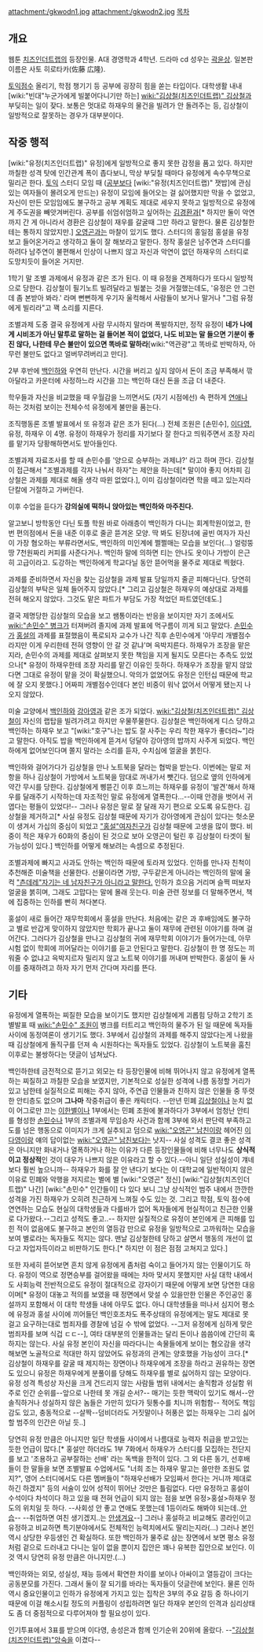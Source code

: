 attachment:/gkwodn1.jpg
attachment:/gkwodn2.jpg
[[목차]]
== 개요 ==
웹툰 [[치즈인더트랩]]의 등장인물. A대 경영학과 4학년. 드라마 cd 성우는 [[곽윤상]]. 일본판 이름은 사토 히로타카(佐藤 広隆).

[[토익]]점수 올리기, 학점 챙기기 등 공부에 굉장히 힘을 쏟는 타입이다. 대학생활 내내 [wiki:"빈대"누군가에게 빌붙어다니기만 하는] [[wiki:"김상철(치즈인더트랩)" 김상철]]과 부딪히는 일이 잦다. 보통은 멋대로 하재우의 물건을 빌려가 안 돌려주는 등, 김상철이 일방적으로 잘못하는 경우가 대부분이다.

== 작중 행적 ==
[wiki:"유정(치즈인더트랩)" 유정]에게 일방적으로 좋지 못한 감정을 품고 있다. 하지만 까칠한 성격 탓에 인간관계 폭이 좁다보니, 막상 부딪칠 때마다 유정에게 속수무책으로 밀리곤 한다. [[토익]] 스터디 모임 때 ([[공부]]보다 [wiki:"유정(치즈인더트랩)" 잿밥]에 관심있는 여자들이 몰려오게 만드는) 유정이 모임에 들어오는 걸 싫어했지만 막을 수 없었고, 자신이 만든 모임임에도 불구하고 공부 계획도 제대로 세우지 못하고 일방적으로 유정에게 주도권을 빼앗겨버린다. 공부를 쉬엄쉬엄하고 싶어하는 [[김경환]]과[* 하지만 둘이 악연까지 간 게 아니라서 경환은 김상철이 재우를 갈굴때 그만 하라고 말한다. 물론 김상철한테는 통하지 않았지만.] [[오영곤]]과는 마찰이 있기도 했다. 스터디의 홍일점 홍설을 유정 보고 들어온거라고 생각하고 둘이 잘 해보라고 말한다. 정작 홍설은 남주연과 스터디를 하려다 남주연이 불편해서 인상이 나쁘지 않고 자신과 악연이 없던 하재우의 스터디로 도망치듯이 들어온 거지만.

1학기 말 조별 과제에서 유정과 같은 조가 된다. 이 때 유정을 견제하다가 또다시 일방적으로 당한다. 김상철이 필기노트 빌려달라고 빌붙는 것을 거절했는데도, '유정은 안 그런데 좀 본받아 봐라.' 라며 뻔뻔하게 우기자 울컥해서 사람들이 보거나 말거나 "그럼 유정에게 빌리라"고 꽥 소리를 지른다.

조별과제 도중 결국 유정에게 사람 무시하지 말라며 폭발하지만, 정작 유정이 '''네가 나에게 시비조가 아닌 말투로 말하는 걸 들어본 적이 없었다, 나도 비꼬는 말 들으면 기분이 좋진 않다, 나한테 무슨 불만이 있으면 똑바로 말하라'''[wiki:"역관광"고 똑바로 반박하자, 아무런 불만도 없다고 얼버무려버리고 만다]. 

2부 후반에 [[백인하]]와 우연히 만난다. 시간을 버리고 싶지 않아서 돈이 조금 부족해서 깎아달라고 카운터에 사정하느라 시간을 끄는 백인하 대신 돈을 조금 더 내준다.

학우들과 자신을 비교했을 때 우월감을 느끼면서도 (자기 시점에선) 속 편하게 [[연애]]나 하는 것처럼 보이는 전체수석 유정에게 불만을 품는다.

조직행동론 조별 발표에서 또 유정과 같은 조가 된다(...) 전체 조원은 [손민수], [[이다영]], 유정, 하재우 이 4명. 유정이 하재우가 정리를 자기보다 잘 한다고 띄워주면서 조장 자리를 맡기자 당황해하면서도 받아들인다. 

조별과제 자료조사를 할 때 손민수를 '양으로 승부하는 과제냐?' 라고 하며 깐다. 김상철이 접근해서 "조별과제를 각자 나눠서 하자"는 제안을 하는데[* 말이야 좋지 어차피 김상철은 과제를 제대로 해올 생각 따윈 없었다.], 이미 김상철이라면 학을 떼고 있는지라 단칼에 거절하고 가버린다.

이후 수업을 듣다가 '''강의실에 떡하니 앉아있는 백인하와 마주친다.'''

알고보니 방학동안 다닌 토플 학원 바로 아래층이 백인하가 다니는 회계학원이었고, 한 번 편의점에서 돈을 내준 이후로 줄곧 뜯겨온 모양. 딱 봐도 된장녀에 골빈 여자가 자신이 가장 혐오하는 부류라면서도, 백인하의 미인계에 쩔쩔매는 모습을 보인다(...) 얼렁뚱땅 7천원짜리 커피를 사준다거나. 백인하 말에 의하면 티는 안나도 옷이나 가방이 은근히 고급이라고. 도강하는 백인하에게 학교다닐 동안 뜯어먹을 물주로 제대로 찍혔다.

과제를 준비하면서 자신을 찾는 김상철을 과제 발표 당일까지 줄곧 피해다닌다. 당연히 김상철의 부탁은 일체 들어주지 않았다.[* 그리고 김상철은 하재우의 예상대로 과제를 전혀 해오지 않았다. 그것도 맡은 파트가 부담도 가장 적었던 파트였던데도.]

결국 제명당한 김상철의 모습을 보고 쌤통이라는 반응을 보이지만 자기 조에서도 [[wiki:"손민수" 병크]]가 터져버려 졸지에 과제 발표에 먹구름이 끼게 되고 말았다. [[손민수]]가 [[홍설]]의 과제를 표절했음이 폭로되자 교수가 나간 직후 손민수에게 '아무리 개별점수라지만 이게 우리한테 전혀 영향이 안 갈 것 같냐'며 윽박지른다. 하재우가 조장을 맡은지라, 손민수의 과제를 제대로 살펴보지 못한 책임을 지게 될지도 모른다는 추측도 있었으나[* 유정이 하재우한테 조장 자리를 맡긴 이유인 듯하다. 하재우가 조장을 맡지 않았다면 그대로 유정이 맡을 것이 확실했으니. 악의가 없었어도 유정은 인턴십 때문에 학교에 잘 오지 못했다.] 어짜피 개별점수인데다 본인 비중이 워낙 없어서 어떻게 됐는지 나오지 않았다.

미술 교양에서 [[백인하]]와 [[강아영]]과 같은 조가 되었다. [[wiki:"김상철(치즈인더트랩)" 김상철]]이 자신의 랩탑을 빌려가려고 하지만 우물쭈물한다. 김상철은 백인하에게 디스 당하고 백인하는 하재우 보고 "[wiki:"호구"나는 밥도 잘 사주는 우리 착한 재우가 좋더라~"]라고 말한다. 아직도 밥을 백인하에게 뜯겨서 덩달아 강아영의 밥까지 사주게 되었다. 백인하에게 없어보인다며 쫄지 말라는 소리를 듣자, 수치심에 얼굴을 붉힌다.

백인하와 걸어가다가 김상철을 만나 노트북을 달라는 협박을 받는다. 이번에는 말로 저항을 하나 김상철이 가방에서 노트북을 맘대로 꺼내가서 뺏긴다. 덤으로 옆의 인하에게 약간 무시를 당한다. 김상철에게 삥뜯긴 이후 흐느끼는 하재우를 유정이 '발견'해서 하재우를 달래주기 시작하는데 자조적인 말로 유정에게 열폭한다...--이때 안경을 벗어서 귀엽다는 평들이 있었다!-- 그러나 유정은 말로 잘 달래 자기 편으로 오도록 유도한다. 김상철을 제거하고[* 사실 유정도 김상철 때문에 자기가 강아영에게 관심이 있다는 헛소문이 생겨서 가십의 중심이 되었고 [["홍설"여자친구]]가 김상철 때문에 고생을 많이 했다. 비중이 적은 재우가 60화의 중심이 된 것으로 보아 오영곤이 털린 후 김상철이 타겟이 될 가능성이 있다.] 백인하를 어떻게 해보려는 속셈으로 추정된다.

조별과제에 빠지고 사과도 안하는 백인하 때문에 토라져 있었다. 인하를 만나자 친척이 추천해준 미술책을 선물한다. 선물이라면 가방, 구두같은게 아니라는 백인하의 말에 울컥 [["츤데레"자기는 네 남자친구가 아니라고 말한다.]] 인하가 흐으음 거리며 슬쩍 떠보자 얼굴을 붉히며, 그래도 고맙다는 말에 몰래 웃는다. 미술 관련 정보를 더 말해주면서, 책에 집중하는 인하를 빤히 쳐다본다.

홍설이 새로 들어간 재무학회에서 홍설을 만난다. 처음에는 같은 과 후배임에도 불구하고 별로 반갑게 맞이하지 않았지만 학회가 끝나고 둘이 재무에 관련된 이야기를 하며 걸어간다. 그러다가 김상철을 만나고 김상철의 귀에 재무학회 이야기가 들어가는데, 아무 시험 없이 학회에 끼어달라는 이야기를 듣고 안된다고 말한다. 김상철이 한 명 정도는 끼워줄 수 없냐고 윽박지르자 밀리지 않고 노트북 이야기를 꺼내며 반박한다. 홍설이 둘 사이를 중재하려고 하자 자기 먼저 간다며 자리를 뜬다.
== 기타 ==
유정에게 열폭하는 찌질한 모습을 보이기도 했지만 김상철에게 괴롭힘 당하고 2학기 조별발표 때 [[wiki:"손민수" 조원]]이 병크를 터트리고 백인하의 물주가 된 일 때문에 독자들 사이에 동정여론이 생기기도 했다. 3부에서 김상철의 과제를 해주지 않았다는게 나왔을때 김상철에게 돌직구를 던져 속 시원하다는 독자들도 있었다. 김상철이 노트북을 훔친 이후로는 불쌍하다는 댓글이 넘쳐났다. 

백인하한테 금전적으로 뜯기고 외모는 타 등장인물에 비해 뛰어나지 않고 유정에게 열폭하는 찌질하고 까칠한 모습을 보였지만, 기본적으로 성실한 성격에 나름 동정할 거리가 있고 남한테 실질적으로 피해는 주지 않아, 주연급 인물들과 친하지 않은 인물들 중 뚜렷한 안티층도 없으며 '''그나마''' 작중취급이 좋은 캐릭터다. --만년 민폐 [[김상철]]이나 눈치 없이 어그로만 끄는 [[이한별]]이나 1부에서는 민폐 조원에 불과하다가 3부에서 엄청난 안티를 형성한 [[손민수]]나 1부의 조별과제 무임승차 사건과 함께 3부에 와서 판단력 부족하고 도를 넘은 행동으로 이미지가 크게 실추되고 덤으로 [[wiki:"오영곤" 남친]]이랑 헤어진 [[이다영]]이랑 얘의 답이없는 [[wiki:"오영곤" 남친]]보다는 낫지-- 사실 성격도 결코 좋은 성격은 아니지만 화내거나 열폭하거나 하는 이유가 다른 등장인물들에 비해 너무나도 '''상식적이고 정상적'''인 것이 대우가 나쁘지 않은 이유라고 할 수 있다.--아니 일단 성실성이 걔네보다 훨씬 높으니까-- 하재우가 화를 잘 안 낸다기 보다는 이 대학교에 일반적이지 않은 이유로 민폐와 악행을 저지르는 별에 별 [wiki:"오영곤" 정신] [wiki:"김상철(치즈인더트랩)" 나간] [wiki:"손민수" 인간들이] 다 있다 보니 그냥 상식적인 범주 내에서 깐깐한 성격을 가진 하재우가 오히려 친근하게 느껴질 수도 있는 것. 그리고 학점, 토익 점수에 연연하는 모습도 현실의 대학생들과 다를바가 없어 독자들에게 현실적이고 친근한 인물로 다가왔다.--그리고 성적도 좋고..-- 하지만 실질적으로 유정이 본인에게 큰 피해를 입힌 적이 없음에도 불구하고 본인의 열등감 만으로 유정을 일방적으로 고까워하는 모습을 보여 별로라는 독자들도 적지는 않다. 맨날 김상철한테 당하고 살면서 행동의 개선이 없다고 자업자득이라고 비판하기도 한다.[* 하지만 이 점은 점점 고쳐지고 있다.]

또한 자세히 뜯어보면 흔치 않게 유정에게 좀처럼 숙이고 들어가지 않는 인물이기도 하다. 유정이 역으로 정면승부를 걸어왔을 때에는 차마 맞서지 못했지만 사실 대학 내에서도 사회능력 전반적으로도 유정이 절대적으로 강자이기 때문에 어떻게 보면 당연한 대응이며[* 유정이 대놓고 적의를 보였을 때 정면에서 맞설 수 있을만한 인물은 주인공인 홍설까지 포함해서 이 대학 학생들 내에 아무도 없다. 아니 대학생들을 떠나서 심지어 평소에 유정과 홍설 사이에 끼어들던 백인호조차도 폭주상태의 유정에게는 말도 제대로 못 걸고 요구하는대로 범죄자를 경찰에 넘길 수 밖에 없었다. --그저 유정에게 심하게 맞은 범죄자를 보며 식겁 ㄷㄷ--], 여타 대부분의 인물들과는 달리 돈이나 씀씀이에 간단히 혹하지는 않는다. 사실 유정 본인이 자신을 따라다니는 속물들에게 보이는 혐오감을 생각해보면 노골적으로 적대만 하지 않았어도 유정과의 관계는 양호했을 가능성이 크다.[* 김상철이 하재우를 갈굴 때 제지하는 장면이나 하재우에게 조장을 하라고 권유하는 장면도 있으니 유정은 하재우에게 분풀이를 당해도 하재우를 별로 싫어하지 않는 모양이다. 유정 성격 특성상 자신을 크게 건드리지 않는 사람들 범위 내에서는 솔직함과 성실함 위주로 인간 순위를--앞으로 나한테 못 개길 순서?-- 매기는 듯한 맥락이 있기도 해서--안 솔직하거나 성실하지 않은 놈들은 가만히 있다가 뒷통수를 치니까 위험함-- 적어도 책임감도 있고, 충동적으로 --살짝--덤비더라도 거짓말이나 허풍은 없는 하재우는 그리 싫어할 범주의 인간은 아닐 듯..]

당연히 유정 만큼은 아니지만 일단 학생들 사이에서 나름대로 능력자 취급을 받고있는 듯한 언급이 많다.[* 홍설만 하더라도 1부 7화에서 하재우가 스터디를 모집하는 전단지를 보고 '조용하고 공부잘하는 선배' 라는 독백을 한적이 있다. 그 외 다른 동기, 선후배들이 한 말들을 보면 조별발표 수업에서도 "너희 조는 하재우 말고는 쓸만한 조원도 없지?", 영어 스터디에서도 다른 멤버들이 "하재우선배가 모임짜서 한다는 거니까 제대로 하긴 하겠지" 등의 서술이 있어 성적이 뛰어난 것만은 틀림없다. 다만 유정하고 홍설이 수석이다 차석이다 하고 있을 때 전혀 언급이 되지 않는 점을 보면 유정>홍설>하재우 정도의 위치일 듯 하다. --사회성 안 좋고 연애도 못했는데 1등이라도 해봐야 되는데..[[안습]]-- --취업하면 여친 생기겠지..는 [[안생겨요]]--] 그러나 홍설하고 비교해도 콩라인이고 유정하고 비교하면 특기분야에서도 전체적인 능력치에서도 딸리는지라(…) 그러나 본인 역시 상당한 우등생인 건 확실하다. 또한 백인하가 물주로 삼는 장면에서 보면 평소 유정처럼 겉으로 드러내고 다니는 일이 없을 뿐이지 집안은 꽤나 유복한 집안으로 보인다. 이것 역시 당연히 유정 만큼은 아니지만.(…)

백인하와는 외모, 성실성, 재능 등에서 확연한 차이를 보이나 아싸이고 열등감이 크다는 공동분모를 가진다. 그래서 둘이 잘 되기를 바라는 독자들이 덧글란에 보인다. 물론 인하 역시 중요인물이고 인하가 유정에게 가지고 있는 집착은 3부의 주요 갈등 중 하나이기 때문에 이걸 해소시킬 정도의 커플링이 성립하려면 일단 하재우 본인의 인격과 심리상태도 좀 더 중점적으로 다루어져야 할 필요성이 있다.

인기투표에서 3표를 받으며 이다영, 송성은과 함께 인기순위 20위에 올랐다. --[["김상철(치즈인더트랩)"앙숙]]을 이겼다--
